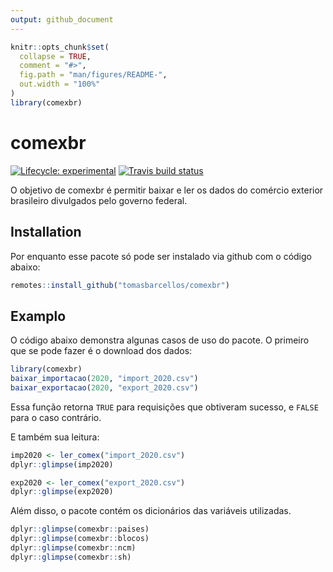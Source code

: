 ```yaml
---
output: github_document
---
```


<!-- README.md is generated from README.Rmd. Please edit that file -->

```r
knitr::opts_chunk$set(
  collapse = TRUE,
  comment = "#>",
  fig.path = "man/figures/README-",
  out.width = "100%"
)
library(comexbr)
```

# comexbr

<!-- badges: start -->
[![Lifecycle: experimental](https://img.shields.io/badge/lifecycle-experimental-orange.svg)](https://www.tidyverse.org/lifecycle/#experimental)
[![Travis build status](https://travis-ci.org/tomasbarcellos/comexbr.svg?branch=master)](https://travis-ci.org/tomasbarcellos/comexbr)
<!-- badges: end -->

O objetivo de comexbr é permitir baixar e ler os dados do comércio 
exterior brasileiro divulgados pelo governo federal.

## Installation

Por enquanto esse pacote só pode ser instalado via github com o código abaixo:

``` r
remotes::install_github("tomasbarcellos/comexbr")
```

## Examplo

O código abaixo demonstra algunas casos de uso do pacote. 
O primeiro que se pode fazer é o download dos dados:

```r
library(comexbr)
baixar_importacao(2020, "import_2020.csv")
baixar_exportacao(2020, "export_2020.csv")
```

Essa função retorna `TRUE` para requisições que obtiveram sucesso, 
e `FALSE` para o caso contrário.

E também sua leitura:

```r
imp2020 <- ler_comex("import_2020.csv")
dplyr::glimpse(imp2020)

exp2020 <- ler_comex("export_2020.csv")
dplyr::glimpse(exp2020)
```

Além disso, o pacote contém os dicionários das variáveis utilizadas.

```r
dplyr::glimpse(comexbr::paises)
dplyr::glimpse(comexbr::blocos)
dplyr::glimpse(comexbr::ncm)
dplyr::glimpse(comexbr::sh)
```

